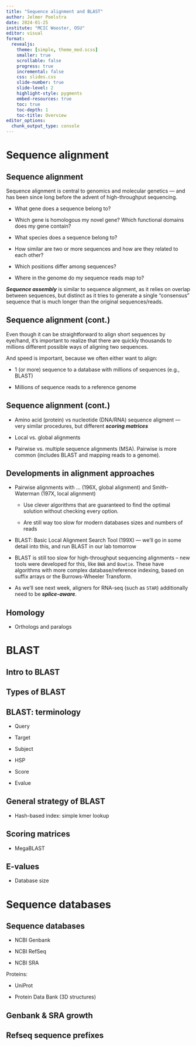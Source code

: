 ```yaml
---
title: "Sequence alignment and BLAST"
author: Jelmer Poelstra
date: 2024-01-25
institute: "MCIC Wooster, OSU"
editor: visual
format:
  revealjs:
    theme: [simple, theme_mod.scss]
    smaller: true
    scrollable: false
    progress: true
    incremental: false
    css: slides.css
    slide-number: true
    slide-level: 2
    highlight-style: pygments
    embed-resources: true
    toc: true
    toc-depth: 1
    toc-title: Overview
editor_options: 
  chunk_output_type: console
---
```


# Sequence alignment

## Sequence alignment

Sequence alignment is central to genomics and molecular genetics — and has been since long before the advent of high-throughput sequencing.

-   What gene does a sequence belong to?

-   Which gene is homologous my novel gene? Which functional domains does my gene contain?

-   What species does a sequence belong to?

-   How similar are two or more sequences and how are they related to each other?

-   Which positions differ among sequences?

-   Where in the genome do my sequence reads map to?

***Sequence assembly*** is similar to sequence alignment, as it relies on overlap between sequences, but distinct as it tries to generate a single "consensus" sequence that is much longer than the original sequences/reads.

## Sequence alignment (cont.)

Even though it can be straightforward to align short sequences by eye/hand, it's important to realize that there are quickly thousands to millions different possible ways of aligning two sequences.

And speed is important, because we often either want to align:

-   1 (or more) sequence to a database with millions of sequences (e.g., BLAST)

-   Millions of sequence reads to a reference genome

## Sequence alignment (cont.)

-   Amino acid (protein) vs nucleotide (DNA/RNA) sequence aligment — very similar procedures, but different ***scoring matrices***

-   Local vs. global alignments

-   Pairwise vs. multiple sequence alignments (MSA). Pairwise is more common (includes BLAST and mapping reads to a genome).

## Developments in alignment approaches

-   Pairwise alignments with ... (196X, global alignment) and Smith-Waterman (197X, local alignment)

    -   Use clever algorithms that are guaranteed to find the optimal solution without checking every option.

    -   Are still way too slow for modern databases sizes and numbers of reads

-   BLAST: Basic Local Alignment Search Tool (199X) — we'll go in some detail into this, and run BLAST in our lab tomorrow

-   BLAST is still too slow for high-throughput sequencing alignments – new tools were developed for this, like `BWA` and `Bowtie`. These have algorithms with more complex database/reference indexing, based on suffix arrays or the Burrows-Wheeler Transform.

-   As we'll see next week, aligners for RNA-seq (such as `STAR`) additionally need to be ***splice-aware***.

## Homology

-   Orthologs and paralogs

# BLAST

## Intro to BLAST

## Types of BLAST

## BLAST: terminology

-   Query

-   Target

-   Subject

-   HSP

-   Score

-   Evalue

## General strategy of BLAST

-   Hash-based index: simple kmer lookup

## Scoring matrices

-   MegaBLAST

## E-values

-   Database size

# Sequence databases {background-color="dimgray"}

## Sequence databases

-   NCBI Genbank

-   NCBI RefSeq

-   NCBI SRA

Proteins:

-   UniProt

-   Protein Data Bank (3D structures)

## Genbank & SRA growth

## Refseq sequence prefixes
